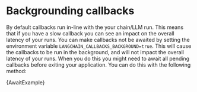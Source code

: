 
# Backgrounding callbacks

By default callbacks run in-line with the your chain/LLM run. This means that if you have a slow callback you can see an impact on the overall latency of your runs. You can make callbacks not be awaited by setting the environment variable `LANGCHAIN_CALLBACKS_BACKGROUND=true`. This will cause the callbacks to be run in the background, and will not impact the overall latency of your runs. When you do this you might need to await all pending callbacks before exiting your application. You can do this with the following method:


<CodeBlock language="typescript">{AwaitExample}</CodeBlock>
